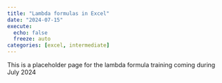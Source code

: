 ---
title: "Lambda formulas in Excel"
date: "2024-07-15"
execute: 
  echo: false
  freeze: auto
categories: [excel, intermediate]
---

This is a placeholder page for the lambda formula training coming during July 2024
